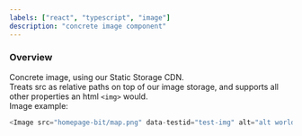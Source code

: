 ```yaml
---
labels: ["react", "typescript", "image"]
description: "concrete image component"
---
```



### Overview

Concrete image, using our Static Storage CDN.  
Treats src as relative paths on top of our image storage, and supports all other properties an html `<img>` would.  
Image example:

```js live
<Image src="homepage-bit/map.png" data-testid="test-img" alt="alt world" style={{ width: 500 }} />
```
